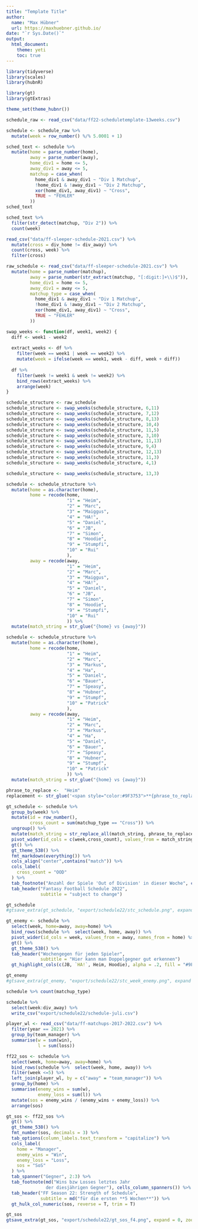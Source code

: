 ```yaml
---
title: "Template Title"
author: 
  name: "Max Hübner"
  url: https://maxhuebner.github.io/
date: "`r Sys.Date()`"
output:
  html_document:
    theme: yeti
    toc: true
---
```


```r
library(tidyverse)
library(scales)
library(hubnR)

library(gt)
library(gtExtras)

theme_set(theme_hubnr())
```

```r
schedule_raw <- read_csv("data/ff22-scheduletemplate-13weeks.csv")
```

```r
schedule <- schedule_raw %>% 
  mutate(week = row_number() %/% 5.0001 + 1)
```

```r
sched_text <- schedule %>% 
  mutate(home = parse_number(home),
         away = parse_number(away),
         home_div1 = home <= 5,
         away_div1 = away <= 5,
         matchup = case_when(
           home_div1 & away_div1 ~ "Div 1 Matchup",
           !home_div1 & !away_div1 ~ "Div 2 Matchup",
           xor(home_div1, away_div1) ~ "Cross",
           TRUE ~ "FEHLER"
         ))
sched_text 
```

```r
sched_text %>% 
  filter(str_detect(matchup, "Div 2")) %>% 
  count(week)
```

```r
read_csv("data/ff-sleeper-schedule-2021.csv") %>% 
  mutate(cross = div_home != div_away) %>%
  count(cross, week) %>% 
  filter(cross)
```

```r
raw_schedule <- read_csv("data/ff-sleeper-schedule-2021.csv") %>% 
  mutate(home = parse_number(matchup),
         away = parse_number(str_extract(matchup, "[:digit:]+\\)$")),
         home_div1 = home <= 5,
         away_div1 = away <= 5,
         matchup_type = case_when(
           home_div1 & away_div1 ~ "Div 1 Matchup",
           !home_div1 & !away_div1 ~ "Div 2 Matchup",
           xor(home_div1, away_div1) ~ "Cross",
           TRUE ~ "FEHLER"
         ))
```

```r
swap_weeks <- function(df, week1, week2) {
  diff <- week1 - week2
  
  extract_weeks <- df %>% 
    filter(week == week1 | week == week2) %>% 
    mutate(week = ifelse(week == week1, week - diff, week + diff))
  
  df %>% 
    filter(week != week1 & week != week2) %>% 
    bind_rows(extract_weeks) %>% 
    arrange(week)
}
```

```r
schedule_structure <- raw_schedule
schedule_structure <- swap_weeks(schedule_structure, 6,11)
schedule_structure <- swap_weeks(schedule_structure, 7,12)
schedule_structure <- swap_weeks(schedule_structure, 8,13)
schedule_structure <- swap_weeks(schedule_structure, 10,4)
schedule_structure <- swap_weeks(schedule_structure, 11,5)
schedule_structure <- swap_weeks(schedule_structure, 3,10)
schedule_structure <- swap_weeks(schedule_structure, 11,13)
schedule_structure <- swap_weeks(schedule_structure, 9,4)
schedule_structure <- swap_weeks(schedule_structure, 12,13)
schedule_structure <- swap_weeks(schedule_structure, 11,3)
schedule_structure <- swap_weeks(schedule_structure, 4,1)

schedule_structure <- swap_weeks(schedule_structure, 13,3)
```


```r
schedule <- schedule_structure %>% 
  mutate(home = as.character(home),
         home = recode(home,
                       "1" = "Heim",
                       "2" = "Marc",
                       "3" = "Maiggus",
                       "4" = "HA!",
                       "5" = "Daniel",
                       "6" = "JB",
                       "7" = "Simon",
                       "8" = "Hoodie",
                       "9" = "Stumpfi",
                       "10" = "Rui"
                       ),
         away = recode(away,
                       "1" = "Heim",
                       "2" = "Marc",
                       "3" = "Maiggus",
                       "4" = "HA!",
                       "5" = "Daniel",
                       "6" = "JB",
                       "7" = "Simon",
                       "8" = "Hoodie",
                       "9" = "Stumpfi",
                       "10" = "Rui"
                       )) %>% 
  mutate(match_string = str_glue("{home} vs {away}"))
```

```r
schedule <- schedule_structure %>% 
  mutate(home = as.character(home),
         home = recode(home,
                       "1" = "Heim",
                       "2" = "Marc",
                       "3" = "Markus",
                       "4" = "Ha",
                       "5" = "Daniel",
                       "6" = "Bauer",
                       "7" = "Speasy",
                       "8" = "Hubner",
                       "9" = "Stumpf",
                       "10" = "Patrick"
                       ),
         away = recode(away,
                       "1" = "Heim",
                       "2" = "Marc",
                       "3" = "Markus",
                       "4" = "Ha",
                       "5" = "Daniel",
                       "6" = "Bauer",
                       "7" = "Speasy",
                       "8" = "Hubner",
                       "9" = "Stumpf",
                       "10" = "Patrick"
                       )) %>% 
  mutate(match_string = str_glue("{home} vs {away}"))
```


```r
phrase_to_replace <-  "Heim"
replacement <- str_glue('<span style="color:#9F3753">**{phrase_to_replace}**</span>')

gt_schedule <- schedule %>% 
  group_by(week) %>% 
  mutate(id = row_number(),
         cross_count = sum(matchup_type == "Cross")) %>% 
  ungroup() %>% 
  mutate(match_string = str_replace_all(match_string, phrase_to_replace, replacement)) %>% 
  pivot_wider(id_cols = c(week,cross_count), values_from = match_string, names_from = id, names_prefix = "Match ") %>% 
  gt() %>% 
  gt_theme_538() %>% 
  fmt_markdown(everything()) %>% 
  cols_align("center",contains("match")) %>% 
  cols_label(
    cross_count = "OOD"
  ) %>% 
  tab_footnote("Anzahl der Spiele 'Out of Division' in dieser Woche", cells_column_labels(cross_count)) %>% 
  tab_header("Fantasy Football Schedule 2022",
             subtitle = "subject to change")

gt_schedule
#gtsave_extra(gt_schedule, "export/schedule22/stc_schedule.png", expand = 0, zoom = 5)
```

```r
gt_enemy <- schedule %>%
  select(week, home=away, away=home) %>% 
  bind_rows(schedule %>%  select(week, home, away)) %>% 
  pivot_wider(id_cols = week, values_from = away, names_from = home) %>% 
  gt() %>% 
  gt_theme_538() %>% 
  tab_header("Wochengegen für jeden Spieler",
             subtitle = "Hier kann man Doppelgegner gut erkennen")
  gt_highlight_cols(c(JB, `HA!`, Heim, Hoodie), alpha = .2, fill = "#9F3753")

gt_enemy
#gtsave_extra(gt_enemy, "export/schedule22/stc_week_enemy.png", expand = 0, zoom = 5)
```

```r
schedule %>% count(matchup_type)
```

```r
schedule %>% 
  select(week:div_away) %>% 
  write_csv("export/schedule22/schedule-juli.csv")
```

```r
player_wl <- read_csv("data/ff-matchups-2017-2022.csv") %>% 
  filter(year == 2021) %>% 
  group_by(team_manager) %>% 
  summarise(w = sum(win),
            l = sum(loss))
```


```r
ff22_sos <- schedule %>% 
  select(week, home=away, away=home) %>% 
  bind_rows(schedule %>%  select(week, home, away)) %>% 
  filter(week <=5) %>% 
  left_join(player_wl, by = c("away" = "team_manager")) %>% 
  group_by(home) %>% 
  summarise(enemy_wins = sum(w),
            enemy_loss = sum(l)) %>% 
  mutate(sos = enemy_wins / (enemy_wins + enemy_loss)) %>% 
  arrange(sos)
```

```r
gt_sos <- ff22_sos %>% 
  gt() %>% 
  gt_theme_538() %>% 
  fmt_number(sos, decimals = 3) %>% 
  tab_options(column_labels.text_transform = "capitalize") %>% 
  cols_label(
    home = "Manager",
    enemy_wins = "Win",
    enemy_loss = "Loss",
    sos = "SoS"
  ) %>% 
  tab_spanner("Gegner", 2:3) %>% 
  tab_footnote(md("Wins bzw Losses letztes Jahr  
               der diesjährigen Gegner"), cells_column_spanners()) %>% 
  tab_header("FF Season 22: Strength of Schedule",
             subtitle = md("für die ersten **5 Wochen**")) %>% 
  gt_hulk_col_numeric(sos, reverse = T, trim = T)

gt_sos
gtsave_extra(gt_sos, "export/schedule22/gt_sos_f4.png", expand = 0, zoom = 5)
```




